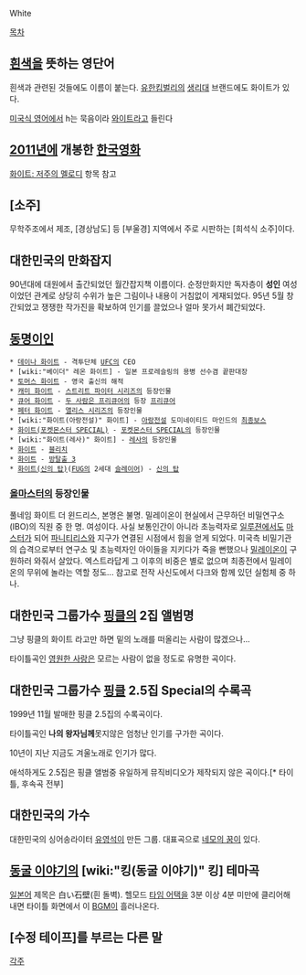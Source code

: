 White

[[목차]]
== [[흰색]]을 뜻하는 영단어 ==
흰색과 관련된 것들에도 이름이 붙는다. [[유한킴벌리]]의 [[생리대]] 브랜드에도 화이트가 있다.

[[미국식 영어]]에서 h는 묵음이라 [[와이트]]라고 들린다

== [[2011년]]에 개봉한 [[한국]][[영화]] ==
[[화이트: 저주의 멜로디]] 항목 참고

== [소주] ==
무학주조에서 제조, [경상남도] 등 [부울경] 지역에서 주로 시판하는 [희석식 소주]이다.

== 대한민국의 만화잡지 ==
90년대에 대원에서 출간되었던 월간잡지책 이름이다. 순정만화지만 독자층이 '''성인''' 여성이었던 관계로 상당히 수위가 높은 그림이나 내용이 거침없이 게재되었다. 95년 5월 창간되었고 쟁쟁한 작가진을 확보하여 인기를 끌었으나 얼마 못가서 폐간되었다. 

== [[동명이인]] ==
 * [[데이나 화이트]] - 격투단체 [[UFC]]의 CEO
 * [wiki:"베이더" 레온 화이트] - 일본 프로레슬링의 용병 선수겸 끝판대장
 * [[토머스 화이트]] - 영국 출신의 해적
 * [[캐미 화이트]] - [[스트리트 파이터 시리즈]]의 등장인물
 * [[큐어 화이트]] - [[두 사람은 프리큐어]]의 등장 [[프리큐어]]
 * [[페터 화이트]] - [[앨리스 시리즈]]의 등장인물
 * [wiki:"화이트(아랑전설)" 화이트] - [[아랑전설]] 도미네이티드 마인드의 [[최종보스]]
 * [[화이트(포켓몬스터 SPECIAL)]] - [[포켓몬스터 SPECIAL]]의 등장인물
 * [wiki:"화이트(레사)" 화이트] - [[레사]]의 등장인물
 * [[화이트(블리치)|화이트]] - [[블리치]]
 * [[방탈출(모바일 게임)#s-3.2|화이트]] - [[방탈출(모바일 게임)#s-3|방탈출 3]]
 * [[화이트(신의 탑)]]([[FUG]]의 2세대 [[슬레이어]]) - [[신의 탑]]

=== [[올마스터]]의 등장인물 ===
풀네임 화이트 더 윈드리스, 본명은 불명.
밀레이온이 현실에서 근무하던 비밀연구소(IBO)의 직원 중 한 명. 여성이다.
사실 보통인간이 아니라 초능력자로 [[일루젼]]에서도 [[마스터]]가 되어 [[파니티리스]]와 지구가 연결된 시점에서 힘을 얻게 되었다.
미국측 비밀기관의 습격으로부터 연구소 및 초능력자인 아이들을 지키다가 죽을 뻔했으나 [[밀레이온]]이 구원하러 와줘서 살았다. 엑스트라답게 그 이후의 비중은 별로 없으며 최종전에서 밀레이온의 무위에 놀라는 역할 정도...
참고로 전작 사신도에서 다크와 함께 있던 실험체 중 하나.

== 대한민국 그룹가수 [[핑클]]의 2집 앨범명 ==
그냥 핑클의 화이트 라고만 하면 밑의 노래를 떠올리는 사람이 많겠으나...

타이틀곡인 [[영원한 사랑]]은 모르는 사람이 없을 정도로 유명한 곡이다.

== 대한민국 그룹가수 [[핑클]] 2.5집 Special의 수록곡 ==
1999년 11월 발매한 핑클 2.5집의 수록곡이다.

타이틀곡인 '''나의 왕자님께'''못지않은 엄청난 인기를 구가한 곡이다.

10년이 지난 지금도 겨울노래로 인기가 많다.

애석하게도 2.5집은 핑클 앨범중 유일하게 뮤직비디오가 제작되지 않은 곡이다.[* 타이틀, 후속곡 전부]

== 대한민국의 가수 ==
대한민국의 싱어송라이터 [[유영석]]이 만든 그룹. 대표곡으로 [[네모의 꿈]]이 있다.

== [[동굴 이야기]]의 [wiki:"킹(동굴 이야기)" 킹] 테마곡 ==
{{{#!html
<iframe width="560" height="315" src="http://www.youtube.com/embed/itQ94NuNVjo" frameborder="0" allowfullscreen></iframe>
}}}
[[일본어]] 제목은 白い石壁(흰 돌벽). 헬모드 [[타임 어택]]을 3분 이상 4분 미만에 클리어해내면 타이틀 화면에서 이 [[BGM]]이 흘러나온다.
== [수정 테이프]를 부르는 다른 말 ==
[[각주]]
